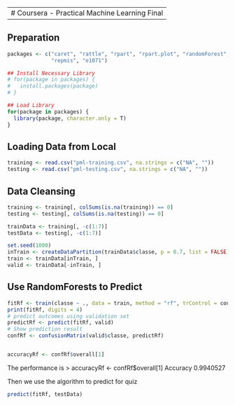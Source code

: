 -----------------------------------------------------------------
#   Coursera - Practical Machine Learning Final
-----------------------------------------------------------------

## Preparation
```r
packages <- c("caret", "rattle", "rpart", "rpart.plot", "randomForest", 
              "repmis", "e1071")

## Install Necessary Library
# for(package in packages) {
#   install.packages(package)
# }

## Load Library
for(package in packages) {
  library(package, character.only = T)
}
```


## Loading Data from Local
```r
training <- read.csv("pml-training.csv", na.strings = c("NA", ""))
testing <- read.csv("pml-testing.csv", na.strings = c("NA", ""))
```

## Data Cleansing
```r
training <- training[, colSums(is.na(training)) == 0]
testing <- testing[, colSums(is.na(testing)) == 0]

trainData <- training[, -c(1:7)]
testData <- testing[, -c(1:7)]
```

```r
set.seed(1000) 
inTrain <- createDataPartition(trainData$classe, p = 0.7, list = FALSE)
train <- trainData[inTrain, ]
valid <- trainData[-inTrain, ]
```


## Use RandomForests to Predict
```r
fitRf <- train(classe ~ ., data = train, method = "rf", trControl = control)
print(fitRf, digits = 4)
# predict outcomes using validation set
predictRf <- predict(fitRf, valid)
# Show prediction result
confRf <- confusionMatrix(valid$classe, predictRf)


accuracyRf <- confRf$overall[1]
```
The performance is
> accuracyRf <- confRf$overall[1]
 Accuracy 
0.9940527 

Then we use the algorithm to predict for quiz
```r
predict(fitRf, testData)
```
